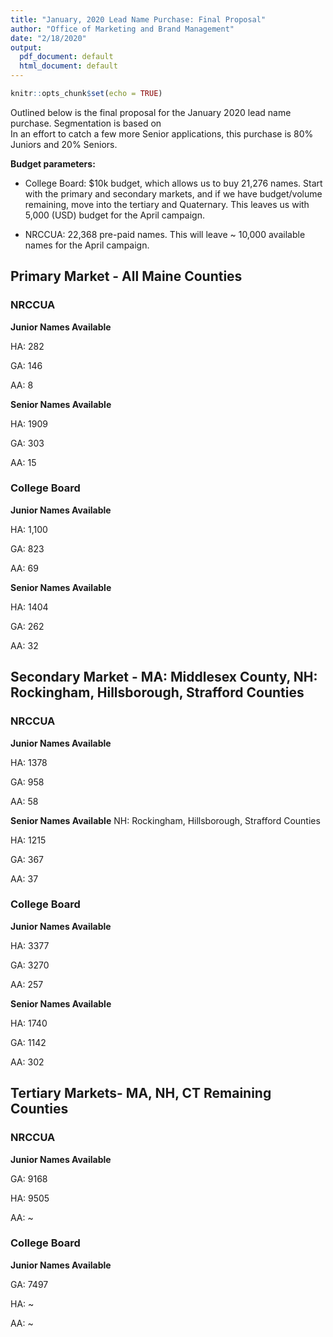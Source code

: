 ```yaml
---
title: "January, 2020 Lead Name Purchase: Final Proposal"
author: "Office of Marketing and Brand Management"
date: "2/18/2020"
output:
  pdf_document: default
  html_document: default
---
```


```r
knitr::opts_chunk$set(echo = TRUE)
```

Outlined below is the final proposal for the January 2020 lead name purchase. Segmentation is based on  
\href{https://docs.google.com/document/d/1qaOHZ7TpWGDZmaJ5zycjqpz-_aZbgO6-eaEdVxdr7uo/edit}{{\color{blue}{\underline{the guidelines linked here.}}}} In an effort to catch a few more Senior applications, this purchase is 80% Juniors and 20% Seniors.


**Budget parameters:**

* College Board: $10k budget, which allows us to buy 21,276 names. Start with the primary and secondary markets, and if we have budget/volume remaining, move into the tertiary and Quaternary. This leaves us with 5,000 (USD) budget for the April campaign.

* NRCCUA: 22,368 pre-paid names. This will leave ~ 10,000  available names for the April campaign. 



## Primary Market - All Maine Counties

### NRCCUA

**Junior Names Available**

HA: 282

GA: 146

AA: 8


**Senior Names Available**

HA: 1909

GA: 303

AA: 15

### College Board

**Junior Names Available**

HA: 1,100 

GA: 823 

AA: 69 

**Senior Names Available**

HA: 1404

GA: 262

AA: 32

## Secondary Market - MA: Middlesex County, NH: Rockingham, Hillsborough, Strafford Counties

### NRCCUA

**Junior Names Available**

HA: 1378

GA: 958

AA: 58


**Senior Names Available** NH: Rockingham, Hillsborough, Strafford Counties

HA: 1215

GA: 367

AA: 37

### College Board



**Junior Names Available**

HA: 3377 

GA: 3270 

AA: 257

**Senior Names Available**

HA: 1740

GA: 1142

AA: 302

## Tertiary Markets- MA, NH, CT Remaining Counties

### NRCCUA

**Junior Names Available**

GA: 9168 

HA: 9505

AA:  ~


### College Board

**Junior Names Available**

GA: 7497

HA: ~

AA: ~
